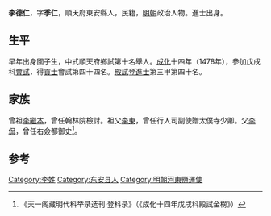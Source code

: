 {{Otheruses|other=名为李德仁的其他人物|李德仁}}

'''李德仁'''，字'''季仁'''，順天府東安縣人，民籍，[[明朝|明朝]]政治人物。進士出身。

==生平==
早年出身國子生，中式順天府鄉試第十名舉人。[[成化|成化]]十四年（1478年），參加戊戌科[[會試|會試]]，得[[貢士|貢士]]會試第四十四名。[[殿試|殿試]]登[[進士|進士]]第三甲第四十名。

==家族==
曾祖[[李繼本|李繼本]]，曾任翰林院檢討。祖父[[李東|李東]]，曾任行人司副使贈太僕寺少卿。父[[李侃|李侃]]，曾任右僉都御史<ref>《天一阁藏明代科举录选刊·登科录》（《成化十四年戊戌科殿試金榜》）</ref>。

==参考==
{{reflist}}

{{成化十四年戊戌科殿試金榜}}

{{Authority control}}

{{DEFAULTSORT:}}
[[Category:李姓|Category:李姓]]
[[Category:东安县人|Category:东安县人]]
[[Category:明朝河東鹽運使|Category:明朝河東鹽運使]]


{{明朝人物小作品}}